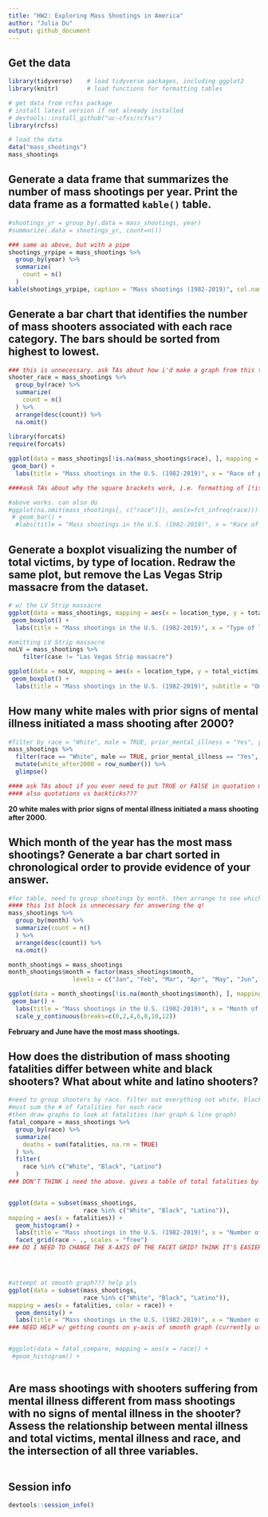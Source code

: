 ```yaml
---
title: "HW2: Exploring Mass Shootings in America"
author: "Julia Du"
output: github_document
---
```


## Get the data

```r
library(tidyverse)    # load tidyverse packages, including ggplot2
library(knitr)        # load functions for formatting tables

# get data from rcfss package
# install latest version if not already installed
# devtools::install_github("uc-cfss/rcfss")
library(rcfss)

# load the data
data("mass_shootings")
mass_shootings
```

## Generate a data frame that summarizes the number of mass shootings per year. Print the data frame as a formatted `kable()` table.

```r
#shootings_yr = group_by(.data = mass_shootings, year)
#summarize(.data = shootings_yr, count=n())

### same as above, but with a pipe
shootings_yrpipe = mass_shootings %>%
  group_by(year) %>%
  summarize(
    count = n()
  )
kable(shootings_yrpipe, caption = "Mass shootings (1982-2019)", col.names = c("Year", "Number of mass shootings"))
```

## Generate a bar chart that identifies the number of mass shooters associated with each race category. The bars should be sorted from highest to lowest.

```r
### this is unnecessary. ask TAs about how i'd make a graph from this table
shooter_race = mass_shootings %>%
  group_by(race) %>%
  summarize(
    count = n() 
  ) %>%
  arrange(desc(count)) %>%
  na.omit()
  
library(forcats)
require(forcats)

ggplot(data = mass_shootings[!is.na(mass_shootings$race), ], mapping = aes(x = fct_infreq(race))) +
 geom_bar() +
  labs(title = "Mass shootings in the U.S. (1982-2019)", x = "Race of perpetrator", y = "Number of incidents")

####ask TAs about why the square brackets work, i.e. formatting of [!is.na(df$column),]

#above works. can also do
#ggplot(na.omit(mass_shootings[, c("race")]), aes(x=fct_infreq(race))) + 
 # geom_bar() +
  #labs(title = "Mass shootings in the U.S. (1982-2019)", x = "Race of perpetrator", y = "Number of incidents")

```

## Generate a boxplot visualizing the number of total victims, by type of location. Redraw the same plot, but remove the Las Vegas Strip massacre from the dataset.

```r
# w/ the LV Strip massacre
ggplot(data = mass_shootings, mapping = aes(x = location_type, y = total_victims)) +
 geom_boxplot() +
  labs(title = "Mass shootings in the U.S. (1982-2019)", x = "Type of location of incident", y = "Total number of victims")

#omitting LV Strip massacre
noLV = mass_shootings %>%
    filter(case != "Las Vegas Strip massacre") 

ggplot(data = noLV, mapping = aes(x = location_type, y = total_victims)) +
 geom_boxplot() +
  labs(title = "Mass shootings in the U.S. (1982-2019)", subtitle = "Omitting the Las Vegas Strip massacre", x = "Type of location of incident", y = "Total number of victims")
```

## How many white males with prior signs of mental illness initiated a mass shooting after 2000?

```r
#filter by race = "White", male = TRUE, prior_mental_illness = "Yes", year > 2000
mass_shootings %>%
  filter(race == "White", male == TRUE, prior_mental_illness == "Yes", year > 2000) %>% 
  mutate(white_after2000 = row_number()) %>%
  glimpse()

#### ask TAs about if you ever need to put TRUE or FAlSE in quotation marks. 
#### also quotations vs backticks???
```
**20 white males with prior signs of mental illness initiated a mass shooting after 2000.**

## Which month of the year has the most mass shootings? Generate a bar chart sorted in chronological order to provide evidence of your answer.

```r
#for table, need to group shootings by month. then arrange to see which month is biggest. 
#### this 1st block is unnecessary for answering the q!
mass_shootings %>%
  group_by(month) %>%
  summarize(count = n() 
  ) %>%
  arrange(desc(count)) %>%
  na.omit()

month_shootings = mass_shootings
month_shootings$month = factor(mass_shootings$month,
                  levels = c("Jan", "Feb", "Mar", "Apr", "May", "Jun", "Jul", "Aug", "Sept", "Oct", "Nov", "Dec"))

ggplot(data = month_shootings[!is.na(month_shootings$month), ], mapping = aes(x = month)) +
 geom_bar() +
  labs(title = "Mass shootings in the U.S. (1982-2019)", x = "Month of incident", y = "Number of incidents") +
  scale_y_continuous(breaks=c(0,2,4,6,8,10,12))
```
**February and June have the most mass shootings.**

## How does the distribution of mass shooting fatalities differ between white and black shooters? What about white and latino shooters?

```r
#need to group shooters by race. filter out everything not white, black, or latino. 
#must sum the # of fatalities for each race
#then draw graphs to look at fatalities (bar graph & line graph)
fatal_compare = mass_shootings %>%
  group_by(race) %>%
  summarize(
    deaths = sum(fatalities, na.rm = TRUE)
  ) %>%
  filter(
    race %in% c("White", "Black", "Latino")
  ) 
### DON'T THINK i need the above. gives a table of total fatalities by shooter race, but looking for distr (Not #s)


ggplot(data = subset(mass_shootings, 
                     race %in% c("White", "Black", "Latino")),
mapping = aes(x = fatalities)) +
  geom_histogram() +
  labs(title = "Mass shootings in the U.S. (1982-2019)", x = "Number of fatalities per incident", y = "Number of incidents") + 
  facet_grid(race ~ ., scales = "free")
### DO I NEED TO CHANGE THE X-AXIS OF THE FACET GRID? THINK IT'S EASIER TO COMPARE W/ SAME X-AXIS




#attempt at smooth graph??? help pls
ggplot(data = subset(mass_shootings, 
                     race %in% c("White", "Black", "Latino")),
mapping = aes(x = fatalities, color = race)) +
  geom_density() +
  labs(title = "Mass shootings in the U.S. (1982-2019)", x = "Number of fatalities per incident", y = "Number of incidents") 
### NEED HELP w/ getting counts on y-axis of smooth graph (currently using density plot)


#ggplot(data = fatal_compare, mapping = aes(x = race)) +
 #geom_histogram() +
  

```

## Are mass shootings with shooters suffering from mental illness different from mass shootings with no signs of mental illness in the shooter? Assess the relationship between mental illness and total victims, mental illness and race, and the intersection of all three variables.

```r

```

## Session info

```r
devtools::session_info()
```


